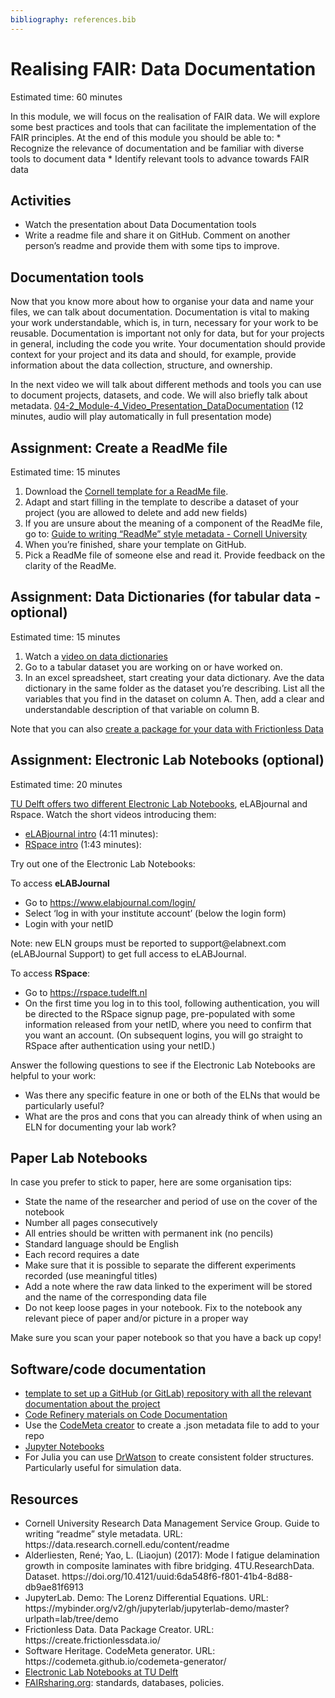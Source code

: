 ```yaml
---
bibliography: references.bib
---
```


# Realising FAIR: Data Documentation {#realisingFAIR2}
Estimated time: 60 minutes

In this module, we will focus on the realisation of FAIR data. 
We will explore some best practices and tools that can facilitate the implementation of the FAIR principles. 
At the end of this module you should be able to:
*	Recognize the relevance of documentation and be familiar with diverse tools to document data
*	Identify relevant tools to advance towards FAIR data 

## Activities 
*	Watch the presentation about Data Documentation tools
* Write a readme file and share it on GitHub. 
Comment on another person's readme and provide them with some tips to improve. 

## Documentation tools 
Now that you know more about how to organise your data and name your files, we can talk about documentation. 
Documentation is vital to making your work understandable, which is, in turn, necessary for your work to be reusable.
Documentation is important not only for data, but for your projects in general, including the code you write. 
Your documentation should provide context for your project and its data and should, for example, provide information about the data collection, structure, and ownership.

In the next video we will talk about different methods and tools you can use to document projects, datasets, and code. We will also briefly talk about metadata.
[04-2_Module-4_Video_Presentation_DataDocumentation](https://surfdrive.surf.nl/files/index.php/s/Y1ylaZYL1R3VPbR) (12 minutes, audio will play automatically in full presentation mode)
 
## Assignment: Create a ReadMe file 
 Estimated time: 15 minutes

1. Download the [Cornell template for a ReadMe file](https://cornell.app.box.com/v/ReadmeTemplate). 
2. Adapt and start filling in the template to describe a dataset of your project (you are allowed to delete and add new fields)
3. If you are unsure about the meaning of a component of the ReadMe file, go to: [Guide to writing "ReadMe" style metadata - Cornell University](https://data.research.cornell.edu/content/readme#best_practices)
4. When you're finished, share your template on GitHub. 
5. Pick a ReadMe file of someone else and read it. 
Provide feedback on the clarity of the ReadMe. 

## Assignment: Data Dictionaries (for tabular data - optional)
 Estimated time: 15 minutes
 
1. Watch a [video on data dictionaries](https://www.youtube.com/watch?v=Fe3i9qyqPjo)
2. Go to a tabular dataset you are working on or have worked on.
3. In an excel spreadsheet, start creating your data dictionary. 
Ave the data dictionary in the same folder as the dataset you're describing.
List all the variables that you find in the dataset on column A. 
Then, add a clear and understandable description of that variable on column B.

Note that you can also [create a package for your data with Frictionless Data](https://create.frictionlessdata.io)

## Assignment: Electronic Lab Notebooks (optional)
Estimated time: 20 minutes

[TU Delft offers two different Electronic Lab Notebooks](https://www.tudelft.nl/en/library/research-data-management/r/manage/electronic-lab-note
book), eLABjournal and Rspace. 
Watch the short videos introducing them:

* [eLABjournal intro](https://www.youtube.com/watch?v=ys4BKEWWnEc&feature=youtu.be) (4:11 minutes):
* [RSpace intro](https://www.youtube.com/watch?v=q2CEnZRC1_o&t=5s) (1:43 minutes):

Try out one of the Electronic Lab Notebooks: 

To access **eLABJournal**

* Go to [https://www.elabjournal.com/login/](https://www.elabjournal.com/login/)
* Select 'log in with your institute account'  (below the login form)
* Login with your netID

Note: new ELN groups must be reported to support@elabnext.com (eLABJournal Support) to get full access to eLABJournal.

To access **RSpace**:

* Go to [https://rspace.tudelft.nl](https://rspace.tudelft.nl)
* On the first time you log in to this tool, following authentication, you will be directed to the RSpace signup page, pre-populated with some information released from your netID, where you need to confirm that you want an account. (On subsequent logins, you will go straight to RSpace after authentication using your netID.)


Answer the following questions to see if the Electronic Lab Notebooks are helpful to your work: 

* Was there any specific feature in one or both of the ELNs that would be particularly useful?
* What are the pros and cons that you can already think of when using an ELN for documenting your lab work?

## Paper Lab Notebooks
In case you prefer to stick to paper, here are some organisation tips: 

* State the name of the researcher and period of use on the cover of the notebook
* Number all pages consecutively
* All entries should be written with permanent ink (no pencils)
* Standard language should be English
* Each record requires a date
* Make sure that it is possible to separate the different experiments recorded (use meaningful titles)
* Add a note where the raw data linked to the experiment will be stored and the name of the corresponding data file
* Do not keep loose pages in your notebook. 
Fix to the notebook any relevant piece of paper and/or picture in a proper way

Make sure you scan your paper notebook so that you have a back up copy!

## Software/code documentation
* [template to set up a GitHub (or GitLab) repository with all the relevant documentation about the project](https://github.com/manuGil/fair-code)
* [Code Refinery materials on Code Documentation](https://coderefinery.github.io/documentation/)
* Use the [CodeMeta creator](https://codemeta.github.io/codemeta-generator/) to create a .json metadata file to add to your repo 
* [Jupyter Notebooks](https://github.com/jupyter/jupyter/wiki)
* For Julia you can use [DrWatson](https://juliadynamics.github.io/DrWatson.jl/dev/) to create consistent folder structures. Particularly useful for simulation data. 


## Resources
*	Cornell University Research Data Management Service Group. Guide to writing “readme” style metadata. URL: https://data.research.cornell.edu/content/readme
*	Alderliesten, René; Yao, L. (Liaojun) (2017): Mode I fatigue delamination growth in composite laminates with fibre bridging. 4TU.ResearchData. Dataset. https://doi.org/10.4121/uuid:6da548f6-f801-41b4-8d88-db9ae81f6913
*	JupyterLab. Demo: The Lorenz Differential Equations. URL: https://mybinder.org/v2/gh/jupyterlab/jupyterlab-demo/master?urlpath=lab/tree/demo
*	Frictionless Data. Data Package Creator. URL: https://create.frictionlessdata.io/
*	Software Heritage. CodeMeta generator. URL: https://codemeta.github.io/codemeta-generator/
* [Electronic Lab Notebooks at TU Delft](https://www.tudelft.nl/en/library/research-data-management/r/manage/electronic-lab-notebook)
*	[FAIRsharing.org](https://fairsharing.org/): standards, databases, policies. 

